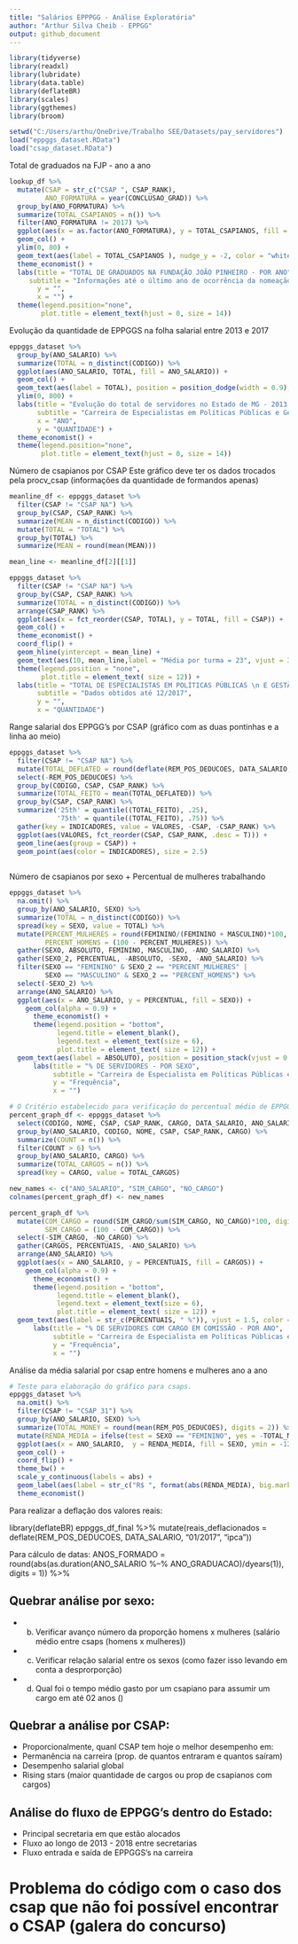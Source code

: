 ```yaml
---
title: "Salários EPPPGG - Análise Exploratória"
author: "Arthur Silva Cheib - EPPGG"
output: github_document
---
```


```r
library(tidyverse)
library(readxl)
library(lubridate)
library(data.table)
library(deflateBR)
library(scales)
library(ggthemes)
library(broom)
```

```r
setwd("C:/Users/arthu/OneDrive/Trabalho SEE/Datasets/pay_servidores")
load("eppggs_dataset.RData")
load("csap_dataset.RData")
```

Total de graduados na FJP - ano a ano
```r
lookup_df %>%
  mutate(CSAP = str_c("CSAP ", CSAP_RANK),
         ANO_FORMATURA = year(CONCLUSAO_GRAD)) %>% 
  group_by(ANO_FORMATURA) %>% 
  summarize(TOTAL_CSAPIANOS = n()) %>% 
  filter(ANO_FORMATURA != 2017) %>% 
  ggplot(aes(x = as.factor(ANO_FORMATURA), y = TOTAL_CSAPIANOS, fill = ANO_FORMATURA)) +
  geom_col() +
  ylim(0, 80) +
  geom_text(aes(label = TOTAL_CSAPIANOS ), nudge_y = -2, color = "white", size = 3.5) +
  theme_economist() +
  labs(title = "TOTAL DE GRADUADOS NA FUNDAÇÃO JOÃO PINHEIRO - POR ANO",
     subtitle = "Informações até o último ano de ocorrência da nomeação dos graduados",
       y = "",
       x = "") +
  theme(legend.position="none",
        plot.title = element_text(hjust = 0, size = 14))
```

Evolução da quantidade de EPPGGS na folha salarial entre 2013 e 2017
```r
eppggs_dataset %>% 
  group_by(ANO_SALARIO) %>% 
  summarize(TOTAL = n_distinct(CODIGO)) %>%
  ggplot(aes(ANO_SALARIO, TOTAL, fill = ANO_SALARIO)) +
  geom_col() +
  geom_text(aes(label = TOTAL), position = position_dodge(width = 0.9), vjust = -0.45, size = 3.5) +
  ylim(0, 800) +
  labs(title = "Evolução do total de servidores no Estado de MG - 2013 e 2017",
       subtitle = "Carreira de Especialistas em Políticas Públicas e Gestão Governamental",
       x = "ANO",
       y = "QUANTIDADE") +
  theme_economist() +
  theme(legend.position="none",
        plot.title = element_text(hjust = 0, size = 14))
```

Número de csapianos por CSAP
Este gráfico deve ter os dados trocados pela procv_csap (informações da quantidade de formandos apenas)
```r

meanline_df <- eppggs_dataset %>%
  filter(CSAP != "CSAP NA") %>% 
  group_by(CSAP, CSAP_RANK) %>% 
  summarize(MEAN = n_distinct(CODIGO)) %>% 
  mutate(TOTAL = "TOTAL") %>% 
  group_by(TOTAL) %>% 
  summarize(MEAN = round(mean(MEAN)))

mean_line <- meanline_df[2][[1]]

eppggs_dataset %>%
  filter(CSAP != "CSAP NA") %>% 
  group_by(CSAP, CSAP_RANK) %>% 
  summarize(TOTAL = n_distinct(CODIGO)) %>% 
  arrange(CSAP_RANK) %>% 
  ggplot(aes(x = fct_reorder(CSAP, TOTAL), y = TOTAL, fill = CSAP)) +
  geom_col() +
  theme_economist() +
  coord_flip() +
  geom_hline(yintercept = mean_line) +
  geom_text(aes(10, mean_line,label = "Média por turma = 23", vjust = 3, hjust = -0.1)) +
  theme(legend.position = "none",
        plot.title = element_text( size = 12)) +
  labs(title = "TOTAL DE ESPECIALISTAS EM POLÍTICAS PÚBLICAS \n E GESTÃO GOVERNAMENTAL - POR CSAP",
       subtitle = "Dados obtidos até 12/2017",
       y = "",
       x = "QUANTIDADE")

```

Range salarial dos EPPGG's por CSAP (gráfico com as duas pontinhas e a linha ao meio)
```r

eppggs_dataset %>%
  filter(CSAP != "CSAP NA") %>% 
  mutate(TOTAL_DEFLATED = round(deflate(REM_POS_DEDUCOES, DATA_SALARIO, "11/2017", "ipca"), digits = 2)) %>%
  select(-REM_POS_DEDUCOES) %>%
  group_by(CODIGO, CSAP, CSAP_RANK) %>% 
  summarize(TOTAL_FEITO = mean(TOTAL_DEFLATED)) %>% 
  group_by(CSAP, CSAP_RANK) %>% 
  summarize('25th' = quantile((TOTAL_FEITO), .25), 
            '75th' = quantile((TOTAL_FEITO), .75)) %>%
  gather(key = INDICADORES, value = VALORES, -CSAP, -CSAP_RANK) %>% 
  ggplot(aes(VALORES, fct_reorder(CSAP, CSAP_RANK, .desc = T))) +
  geom_line(aes(group = CSAP)) +
  geom_point(aes(color = INDICADORES), size = 2.5)
  
```


Número de csapianos por sexo + Percentual de mulheres trabalhando
```r
eppggs_dataset %>%
  na.omit() %>% 
  group_by(ANO_SALARIO, SEXO) %>% 
  summarize(TOTAL = n_distinct(CODIGO)) %>% 
  spread(key = SEXO, value = TOTAL) %>% 
  mutate(PERCENT_MULHERES = round(FEMININO/(FEMININO + MASCULINO)*100, digits = 1),
         PERCENT_HOMENS = (100 - PERCENT_MULHERES)) %>% 
  gather(SEXO, ABSOLUTO, FEMININO, MASCULINO, -ANO_SALARIO) %>%
  gather(SEXO_2, PERCENTUAL, -ABSOLUTO, -SEXO, -ANO_SALARIO) %>% 
  filter(SEXO == "FEMININO" & SEXO_2 == "PERCENT_MULHERES" |
         SEXO == "MASCULINO" & SEXO_2 == "PERCENT_HOMENS") %>% 
  select(-SEXO_2) %>% 
  arrange(ANO_SALARIO) %>% 
  ggplot(aes(x = ANO_SALARIO, y = PERCENTUAL, fill = SEXO)) +
    geom_col(alpha = 0.9) +
      theme_economist() +
      theme(legend.position = "bottom",
            legend.title = element_blank(),
            legend.text = element_text(size = 6),
            plot.title = element_text( size = 12)) +
  geom_text(aes(label = ABSOLUTO), position = position_stack(vjust = 0.5), color = "white") +
      labs(title = "% DE SERVIDORES - POR SEXO",
           subtitle = "Carreira de Especialista em Políticas Públicas e Gestão Governamental ",
           y = "Frequência",
           x = "")


```

```r
# O Critério estabelecido para verificação do percentual médio de EPPGGS com cargo foi considerar +7 meses com ele  = ANO COM CARGO
percent_graph_df <- eppggs_dataset %>%
  select(CODIGO, NOME, CSAP, CSAP_RANK, CARGO, DATA_SALARIO, ANO_SALARIO) %>%
  group_by(ANO_SALARIO, CODIGO, NOME, CSAP, CSAP_RANK, CARGO) %>% 
  summarize(COUNT = n()) %>%
  filter(COUNT > 6) %>% 
  group_by(ANO_SALARIO, CARGO) %>% 
  summarize(TOTAL_CARGOS = n()) %>% 
  spread(key = CARGO, value = TOTAL_CARGOS)

new_names <- c("ANO_SALARIO", "SIM_CARGO", "NO_CARGO")
colnames(percent_graph_df) <- new_names

percent_graph_df %>% 
  mutate(COM_CARGO = round(SIM_CARGO/sum(SIM_CARGO, NO_CARGO)*100, digits = 2),
         SEM_CARGO = (100 - COM_CARGO)) %>%
  select(-SIM_CARGO, -NO_CARGO) %>% 
  gather(CARGOS, PERCENTUAIS, -ANO_SALARIO) %>%
  arrange(ANO_SALARIO) %>% 
  ggplot(aes(x = ANO_SALARIO, y = PERCENTUAIS, fill = CARGOS)) +
    geom_col(alpha = 0.9) +
      theme_economist() +
      theme(legend.position = "bottom",
            legend.title = element_blank(),
            legend.text = element_text(size = 6),
            plot.title = element_text( size = 12)) +
  geom_text(aes(label = str_c(PERCENTUAIS, " %")), vjust = 1.5, color = "white") +
      labs(title = "% DE SERVIDORES COM CARGO EM COMISSÃO - POR ANO",
           subtitle = "Carreira de Especialista em Políticas Públicas e Gestão Governamental ",
           y = "Frequência",
           x = "")

```

Análise da média salarial por csap entre homens e mulheres ano a ano
```r
# Teste para elaboração do gráfico para csaps.
eppggs_dataset %>% 
  na.omit() %>%
  filter(CSAP != "CSAP 31") %>% 
  group_by(ANO_SALARIO, SEXO) %>% 
  summarize(TOTAL_MONEY = round(mean(REM_POS_DEDUCOES), digits = 2)) %>% 
  mutate(RENDA_MEDIA = ifelse(test = SEXO == "FEMININO", yes = -TOTAL_MONEY, no = TOTAL_MONEY)) %>% 
  ggplot(aes(x = ANO_SALARIO,  y = RENDA_MEDIA, fill = SEXO, ymin = -12000, ymax = 12000)) +
  geom_col() +
  coord_flip() +
  theme_bw() +
  scale_y_continuous(labels = abs) +
  geom_label(aes(label = str_c("R$ ", format(abs(RENDA_MEDIA), big.mark = ","))), fill = "white") +
  theme_economist()
```


Para realizar a deflação dos valores reais:

library(deflateBR)
eppggs_df_final %>% mutate(reais_deflacionados = deflate(REM_POS_DEDUCOES, DATA_SALARIO, "01/2017", "ipca"))

Para cálculo de datas:
ANOS_FORMADO = round(abs(as.duration(ANO_SALARIO %--% ANO_GRADUACAO)/dyears(1)), digits = 1)) %>% 

## Quebrar análise por sexo:

* b. Verificar avanço número da proporção homens x mulheres (salário médio entre csaps (homens x mulheres))
* c. Verificar relação salarial entre os sexos (como fazer isso levando em conta a desprorporção)
* d. Qual foi o tempo médio gasto por um csapiano para assumir um cargo em até 02 anos ()

## Quebrar a análise por CSAP:
* Proporcionalmente, quanl CSAP tem hoje o melhor desempenho em:
* Permanência na carreira (prop. de quantos entraram e quantos saíram)
* Desempenho salarial global
* Rising stars (maior quantidade de cargos ou prop de csapianos com cargos)

## Análise do fluxo de EPPGG's dentro do Estado:
* Principal secretaria em que estão alocados
* Fluxo ao longo de 2013 - 2018 entre secretarias
* Fluxo entrada e saída de EPPGGS's na carreira


# Problema do código com o caso dos csap que não foi possível encontrar o CSAP (galera do concurso)

        